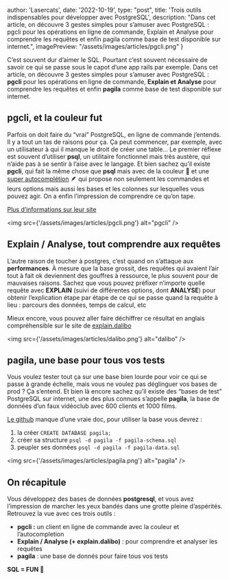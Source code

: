   author: 'Lasercats',
  date: '2022-10-19',
  type: "post",
  title: 'Trois outils indispensables pour développer avec PostgreSQL',
  description:
    "Dans cet article, on découvre 3 gestes simples pour s’amuser avec PostgreSQL : pgcli pour les opérations en ligne de commande, Explain et Analyse pour comprendre les requêtes et enfin pagila comme base de test disponible sur internet.",
  imagePreview: "/assets/images/articles/pgcli.png"
}


C’est souvent dur d’aimer le SQL. Pourtant c’est souvent nécessaire de savoir ce qui se passe sous le capot d’une app rails par exemple. Dans cet article, on découvre 3 gestes simples pour s’amuser avec PostgreSQL : **pgcli** pour les opérations en ligne de commande, **Explain et Analyse** pour comprendre les requêtes et enfin **pagila** comme base de test disponible sur internet.

## **pgcli, et la couleur fut**

Parfois on doit faire du “vrai” PostgreSQL, en ligne de commande j’entends. Il y a tout un tas de raisons pour ça. Ça peut commencer, par exemple, avec un utilisateur à qui il manque le droit de créer une table… Le premier réflexe est souvent d’utiliser **psql**, un utilitaire fonctionnel mais très austère, qui n’aide pas à se sentir à l’aise avec le langage. Et bien sachez qu’il existe **pgcli**, qui fait la même chose que **psql** mais avec de la couleur 🎨 et une [super autocomplétion](https://www.pgcli.com/completion) 🪶 qui propose non seulement les commandes et leurs options mais aussi les bases et les colonnes sur lesquelles vous pouvez agir. On a enfin l’impression de comprendre ce qu’on tape.

[Plus d’informations sur leur site](https://www.pgcli.com/)

<img src={'/assets/images/articles/pgcli.png'} alt="pgcli" />

## **Explain / Analyse, tout comprendre aux requêtes**

L’autre raison de toucher à postgres, c’est quand on s’attaque aux **performances**. À mesure que la base grossit, des requêtes qui avaient l’air tout à fait ok deviennent des gouffres à ressource, le plus souvent pour de mauvaises raisons. Sachez que vous pouvez préfixer n’importe quelle requête avec **EXPLAIN** (suivi de différentes options, dont **ANALYSE**) pour obtenir l’explication étape par étape de ce qui se passe quand la requête à lieu : parcours des données, temps de calcul, etc

Mieux encore, vous pouvez aller faire déchiffrer ce résultat en anglais compréhensible sur le site de [explain.dalibo](https://explain.dalibo.com)

<img src={'/assets/images/articles/dalibo.png'} alt="dalibo" />

## **pagila, une base pour tous vos tests**

Vous voulez tester tout ça sur une base bien lourde pour voir ce qui se passe à grande échelle, mais vous ne voulez pas déglinguer vos bases de prod ? Ça s’entend. Et bien là encore sachez qu’il existe des “bases de test” PostgreSQL sur internet, une des plus connues s’appelle **pagila**, la base de données d’un faux vidéoclub avec 600 clients et 1000 films.

[Le github](https://github.com/devrimgunduz/pagila) manque d’une vraie doc, pour utiliser la base vous devrez :

1. la créer `CREATE DATABASE pagila;`
2. créer sa structure `psql -d pagila -f pagila-schema.sql`
3. peupler ses données `psql -d pagila -f pagila-data.sql`
    
<img src={'/assets/images/articles/pagila.png'} alt="pagila" />

## On récapitule

Vous développez des bases de données **postgresql**, et vous avez l’impression de marcher les yeux bandés dans une grotte pleine d’aspérités. Retrouvez la vue avec ces trois outils :

- **pgcli :** un client en ligne de commande avec la couleur et l’autocompletion
- **Explain / Analyse (+ explain.dalibo)** : pour comprendre et analyser les requêtes
- **pagila** : une base de donnés pour faire tous vos tests

**SQL = FUN 💃**